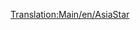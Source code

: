 [[Translation:Main/en/AsiaStar]]{{Template:<!--Trains-->pociągi/Pl
|Image=[[File:en/Asiastar.png]]
|Name="AsiaStar"
|Cost=£50,390 ($100,780)
|Speed=265 km/h (165 mph)
|Weight=94 t
|Power=8,000 hp (5.966 kW)
|Annual=£3,514 ($7,028)
|Designed=1992
|Lifespan=25
|Capacity=N/A
|Description=Jest to najszybsza lokomotywa [[Main/en/Electrified railways|electric-rail]] w grze. Występuje jako para lokomotyw elektrycznych dużej mocy - po jednej na każdym końcu pociągu.
|Real-life=Ten pociąg jest odpowiednikiem Transport Tycoon pociągu [http://www.wikipedia.org/wiki/British Rail Class 373 Eurostar (class 373)] (który obsługuje tunel pod kanałem La Manche), a później modeli [http://www.wikipedia.org/wiki/TGV TGV] .
}}
